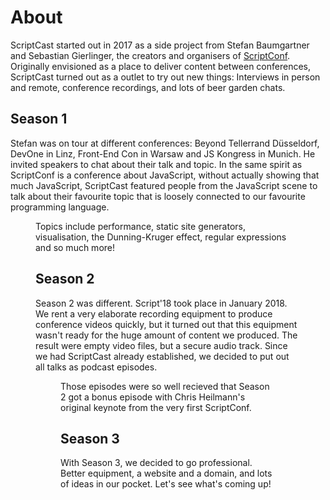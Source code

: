 
# About

ScriptCast started out in 2017 as a side project from Stefan Baumgartner and Sebastian Gierlinger, the
creators and organisers of [ScriptConf](https://scriptconf). Originally envisioned as a place to deliver
content between conferences, ScriptCast turned out as a outlet to try out new things: Interviews in person
and remote, conference recordings, and lots of beer garden chats.

## Season 1

Stefan was on tour at different conferences: Beyond Tellerrand Düsseldorf, DevOne in Linz, Front-End Con in Warsaw and
JS Kongress in Munich. He invited speakers to chat about their talk and topic. In the same spirit as ScriptConf is a 
conference about JavaScript, without actually showing that much JavaScript, ScriptCast featured people from the
JavaScript scene to talk about their favourite topic that is loosely connected to our favourite programming language.

<Figure url={'/static/assets/content/harry-and-me.jpg'}
  alt={'Harry and Me'}
  title={'The very first ScriptCast with Harry Roberts and myself. A fun day in Vienna!'} />

Topics include performance, static site generators, visualisation, the Dunning-Kruger effect, regular expressions and
so much more!

## Season 2

Season 2 was different. Script'18 took place in January 2018. We rent a very elaborate recording equipment to produce
conference videos quickly, but it turned out that this equipment wasn't ready for the huge amount of content we produced. 
The result were empty video files, but a secure audio track. Since we had ScriptCast already established, we decided to 
put out all talks as podcast episodes. 

<Figure url={'/static/assets/content/script18.jpg'}
  alt={'The Script18 line-up'}
  title={'The 2018 edition of ScriptConf featured a ton of great speakers. You can listen to them in season 2'} />

Those episodes were so well recieved that Season 2 got a bonus episode with Chris Heilmann's original keynote from the
very first ScriptConf.

## Season 3

With Season 3, we decided to go professional. Better equipment, a website and a domain, and lots of ideas in our pocket.
Let's see what's coming up!
